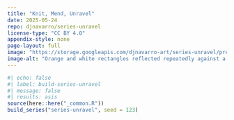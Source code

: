 ```yaml
---
title: "Knit, Mend, Unravel"
date: 2025-05-24
repo: djnavarro/series-unravel
license-type: "CC BY 4.0"
appendix-style: none
page-layout: full
image: "https://storage.googleapis.com/djnavarro-art/series-unravel/preview/unravel_17_1769.jpg"
image-alt: "Orange and white rectangles reflected repeatedly against a black and blue background"
---
```

   
::: {.grid}
  
```r
#| echo: false
#| label: build-series-unravel
#| message: false
#| results: asis
source(here::here("_common.R"))
build_series("series-unravel", seed = 123)
```
   
:::
   

